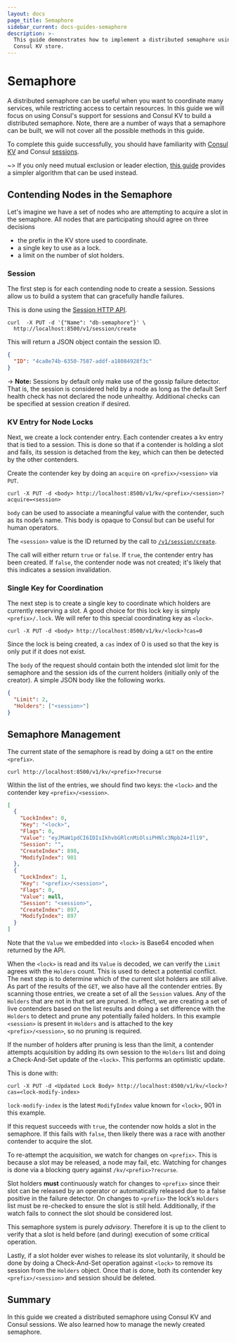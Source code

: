 ```yaml
---
layout: docs
page_title: Semaphore
sidebar_current: docs-guides-semaphore
description: >-
  This guide demonstrates how to implement a distributed semaphore using the
  Consul KV store.
---
```


# Semaphore

A distributed semaphore can be useful when you want to coordinate many services, while
restricting access to certain resources. In this guide we will focus on using Consul's support for
sessions and Consul KV to build a distributed
semaphore. Note, there are a number of ways that a semaphore can be built, we will not cover all the possible methods in this guide.

To complete this guide successfully, you should have familiarity with
[Consul KV](/docs/agent/kv) and Consul [sessions](/docs/internals/sessions).

~> If you only need mutual exclusion or leader election,
[this guide](/docs/guides/leader-election)
provides a simpler algorithm that can be used instead.

## Contending Nodes in the Semaphore

Let's imagine we have a set of nodes who are attempting to acquire a slot in the
semaphore. All nodes that are participating should agree on three decisions

- the prefix in the KV store used to coordinate.
- a single key to use as a lock.
- a limit on the number of slot holders.

### Session

The first step is for each contending node to create a session. Sessions allow us to build a system that
can gracefully handle failures.

This is done using the
[Session HTTP API](/api/session#session_create).

```shell
curl  -X PUT -d '{"Name": "db-semaphore"}' \
  http://localhost:8500/v1/session/create
```

This will return a JSON object contain the session ID.

```json
{
  "ID": "4ca8e74b-6350-7587-addf-a18084928f3c"
}
```

-> **Note:** Sessions by default only make use of the gossip failure detector. That is, the session is considered held by a node as long as the default Serf health check has not declared the node unhealthy. Additional checks can be specified at session creation if desired.

### KV Entry for Node Locks

Next, we create a lock contender entry. Each contender creates a kv entry that is tied
to a session. This is done so that if a contender is holding a slot and fails, its session
is detached from the key, which can then be detected by the other contenders.

Create the contender key by doing an `acquire` on `<prefix>/<session>` via `PUT`.

```shell
curl -X PUT -d <body> http://localhost:8500/v1/kv/<prefix>/<session>?acquire=<session>
```

`body` can be used to associate a meaningful value with the contender, such as its node’s name.
This body is opaque to Consul but can be useful for human operators.

The `<session>` value is the ID returned by the call to
[`/v1/session/create`](/api/session#session_create).

The call will either return `true` or `false`. If `true`, the contender entry has been
created. If `false`, the contender node was not created; it's likely that this indicates
a session invalidation.

### Single Key for Coordination

The next step is to create a single key to coordinate which holders are currently
reserving a slot. A good choice for this lock key is simply `<prefix>/.lock`. We will
refer to this special coordinating key as `<lock>`.

```shell
curl -X PUT -d <body> http://localhost:8500/v1/kv/<lock>?cas=0
```

Since the lock is being created, a `cas` index of 0 is used so that the key is only put if it does not exist.

The `body` of the request should contain both the intended slot limit for the semaphore and the session ids
of the current holders (initially only of the creator). A simple JSON body like the following works.

```json
{
  "Limit": 2,
  "Holders": ["<session>"]
}
```

## Semaphore Management

The current state of the semaphore is read by doing a `GET` on the entire `<prefix>`.

```shell
curl http://localhost:8500/v1/kv/<prefix>?recurse
```

Within the list of the entries, we should find two keys: the `<lock>` and the
contender key `<prefix>/<session>`.

```json
[
  {
    "LockIndex": 0,
    "Key": "<lock>",
    "Flags": 0,
    "Value": "eyJMaW1pdCI6IDIsIkhvbGRlcnMiOlsiPHNlc3Npb24+Il19",
    "Session": "",
    "CreateIndex": 898,
    "ModifyIndex": 901
  },
  {
    "LockIndex": 1,
    "Key": "<prefix>/<session>",
    "Flags": 0,
    "Value": null,
    "Session": "<session>",
    "CreateIndex": 897,
    "ModifyIndex": 897
  }
]
```

Note that the `Value` we embedded into `<lock>` is Base64 encoded when returned by the API.

When the `<lock>` is read and its `Value` is decoded, we can verify the `Limit` agrees with the `Holders` count.
This is used to detect a potential conflict. The next step is to determine which of the current
slot holders are still alive. As part of the results of the `GET`, we also have all the contender
entries. By scanning those entries, we create a set of all the `Session` values. Any of the
`Holders` that are not in that set are pruned. In effect, we are creating a set of live contenders
based on the list results and doing a set difference with the `Holders` to detect and prune
any potentially failed holders. In this example `<session>` is present in `Holders` and
is attached to the key `<prefix>/<session>`, so no pruning is required.

If the number of holders after pruning is less than the limit, a contender attempts acquisition
by adding its own session to the `Holders` list and doing a Check-And-Set update of the `<lock>`.
This performs an optimistic update.

This is done with:

```shell
curl -X PUT -d <Updated Lock Body> http://localhost:8500/v1/kv/<lock>?cas=<lock-modify-index>
```

`lock-modify-index` is the latest `ModifyIndex` value known for `<lock>`, 901 in this example.

If this request succeeds with `true`, the contender now holds a slot in the semaphore.
If this fails with `false`, then likely there was a race with another contender to acquire the slot.

To re-attempt the acquisition, we watch for changes on `<prefix>`. This is because a slot
may be released, a node may fail, etc. Watching for changes is done via a blocking query
against `/kv/<prefix>?recurse`.

Slot holders **must** continuously watch for changes to `<prefix>` since their slot can be
released by an operator or automatically released due to a false positive in the failure detector.
On changes to `<prefix>` the lock’s `Holders` list must be re-checked to ensure the slot
is still held. Additionally, if the watch fails to connect the slot should be considered lost.

This semaphore system is purely _advisory_. Therefore it is up to the client to verify
that a slot is held before (and during) execution of some critical operation.

Lastly, if a slot holder ever wishes to release its slot voluntarily, it should be done by doing a
Check-And-Set operation against `<lock>` to remove its session from the `Holders` object.
Once that is done, both its contender key `<prefix>/<session>` and session should be deleted.

## Summary

In this guide we created a distributed semaphore using Consul KV and Consul sessions. We also learned how to manage the newly created semaphore.
